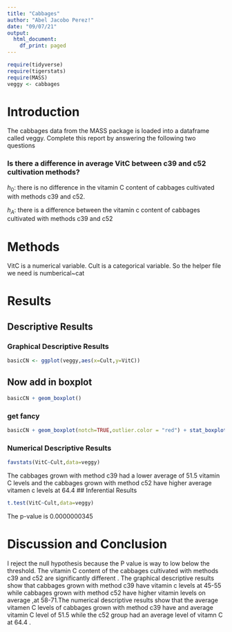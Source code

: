 ```yaml
---
title: "Cabbages"
author: "Abel Jacobo Perez!"
date: "09/07/21"
output:
  html_document:
    df_print: paged
---
```


```r
require(tidyverse)
require(tigerstats)
require(MASS)
veggy <- cabbages
```

# Introduction

<!--In this section you explain what you are trying to show.  Where did the data come from?  What is the research or other question you are trying to answer?!-->
 The cabbages data from the MASS package is loaded into a dataframe called veggy. Complete this report by answering the following two questions  
 
### Is there a difference in average VitC between c39 and c52 cultivation methods?  

$h_0$: there is no difference in the vitamin C content of cabbages cultivated with methods c39 and c52.

$h_A$: there is a difference between the vitamin c content of cabbages cultivated with methods c39 and c52

# Methods

<!--Decide on your methods:  use "variable analysis" or other appropriate descriptors.  Make sure to choose at least one graphical method and at least one numerical method.!-->

VitC is a numerical variable. Cult is a categorical variable. So the helper file we need is numberical~cat

# Results

<!--Divide this section into two sub-sections:  One for your descriptive  results and one for your inferential results.!-->

## Descriptive Results

### Graphical Descriptive Results

<!--Graphical results here.  Make sure to show your code.  Provide appropriate labels for axes, giving units if possible, and provide a good title for the graph, too.  Use the graphical results to describe the patterns if any that exist in the data as focused toward the research question!-->
```r
basicCN <- ggplot(veggy,aes(x=Cult,y=VitC))
```
## Now add in boxplot

```r
basicCN + geom_boxplot()
```
  
  
### get fancy  

```r
basicCN + geom_boxplot(notch=TRUE,outlier.color = "red") + stat_boxplot(geom ='errorbar') + labs(title="Fancy notch boxplot \n with 2 lines")
```


### Numerical Descriptive Results

<!--Numerical results go here. Use the numerical results to describe the patterns if any that exist in the data as focused toward the research question!-->

```r
favstats(VitC~Cult,data=veggy)
```

The cabbages grown with method c39 had a lower average of 51.5 vitamin C levels and the cabbages grown with method c52 have higher average vitamen c levels at 64.4
## Inferential Results
<!--State hypothesis clearly.  Make sure your discussion of the inferential test covers all the aspects that the test output produces, such as test statistic, p-value etc.  Make a decision about the null hypothesis, explain the assumptions on which the selected test/procedure was based, and why the chosen procedure satisfys the assumptions and is appropriate to answer the research question!-->

```r
t.test(VitC~Cult,data=veggy)
```
The p-value is 0.0000000345

# Discussion and Conclusion

<!--Discussion and conclusion here.  If you found a relationship be sure to consider whether the relationship occurs because one of the variavbles causes the other, or whether they perhasps are related for some other reason.  Watch the chapter 6 videos from the GeorgeTown videos collection.!-->

I reject the null hypothesis because the P value is way to low below the threshold. The vitamin C content of the cabbages cultivated with methods c39 and c52 are significantly different . The graphical descriptive results show that cabbages grown with method c39 have vitamin c levels at 45-55 while cabbages grown with method c52 have higher vitamin levels on average ,at 58-71.The numerical descriptive results show that the average vitamen C levels of cabbages grown with method c39 have and average vitamin C level of 51.5 while the c52 group had an average level of vitamn C at 64.4 .

